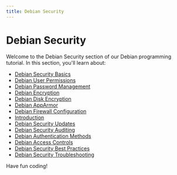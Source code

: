 ```yaml
---
title: Debian Security
---
```


# Debian Security

Welcome to the Debian Security section of our Debian programming tutorial. In this section, you'll learn about:

- [Debian Security Basics](./0-debian-security-basics.mdx)
- [Debian User Permissions](./1-debian-user-permissions.mdx)
- [Debian Password Management](./2-debian-password-management.mdx)
- [Debian Encryption](./3-debian-encryption.mdx)
- [Debian Disk Encryption](./4-debian-disk-encryption.mdx)
- [Debian AppArmor](./5-debian-apparmor.mdx)
- [Debian Firewall Configuration](./6-debian-firewall-configuration.mdx)
- [Introduction](./7-debian-ufw.mdx)
- [Debian Security Updates](./8-debian-security-updates.mdx)
- [Debian Security Auditing](./9-debian-security-auditing.mdx)
- [Debian Authentication Methods](./10-debian-authentication-methods.mdx)
- [Debian Access Controls](./11-debian-access-controls.mdx)
- [Debian Security Best Practices](./12-debian-security-best-practices.mdx)
- [Debian Security Troubleshooting](./13-debian-security-troubleshooting.mdx)

Have fun coding!